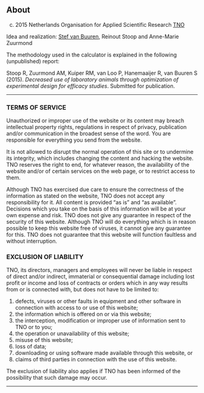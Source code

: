 About
--------

(c) 2015 Netherlands Organisation for Applied Scientific Research [TNO](http://www.tno.nl)

Idea and realization: [Stef van Buuren](http://www.stefvanbuuren.nl), Reinout Stoop and Anne-Marie Zuurmond

The methodology used in the calculator is explained in the following (unpublished) report:

Stoop R, Zuurmond AM, Kuiper RM, van Loo P, Hanemaaijer R, van Buuren S (2015). *Decreased use of laboratory animals through optimization of experimental design for efficacy studies*. Submitted for publication.


--------

### TERMS OF SERVICE

Unauthorized or improper use of the website or its content may breach intellectual property rights, regulations in respect of privacy, publication and/or communication in the broadest sense of the word. You are responsible for everything you send from the website.

It is not allowed to disrupt the normal operation of this site or to undermine its integrity, which includes changing the content and hacking the website. TNO reserves the right to end, for whatever reason, the availability of the website and/or of certain services on the web page, or to restrict access to them.

Although TNO has exercised due care to ensure the correctness of the information as stated on the website, TNO does not accept any responsibility for it. All content is provided “as is” and “as available”. Decisions which you take on the basis of this information will be at your own expense and risk. TNO does not give any guarantee in respect of the security of this website. Although TNO will do everything which is in reason possible to keep this website free of viruses, it cannot give any guarantee for this. TNO does not guarantee that this website will function faultless and without interruption.

### EXCLUSION OF LIABILITY

TNO, its directors, managers and employees will never be liable in respect of direct and/or indirect, immaterial or consequential damage including lost profit or income and loss of contracts or orders which in any way results from or is connected with, but does not have to be limited to:

1. defects, viruses or other faults in equipment and other software in connection with access to or use of this website;
2. the information which is offered on or via this website;
3. the interception, modification or improper use of information sent to TNO or to you;
4. the operation or unavailability of this website;
5. misuse of this website;
6. loss of data;
7. downloading or using software made available through this website, or
8. claims of third parties in connection with the use of this website.

The exclusion of liability also applies if TNO has been informed of the possibility that such damage may occur.

--------

